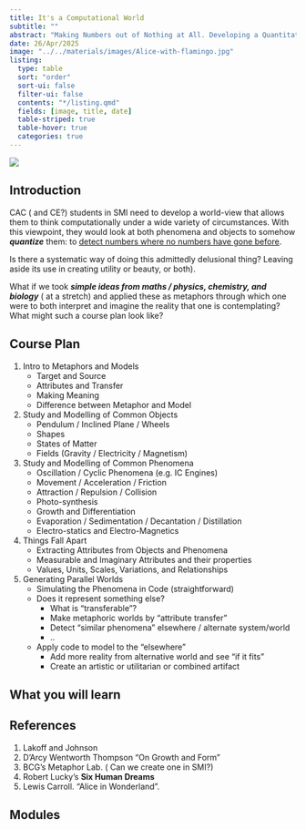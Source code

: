 ```yaml
---
title: It's a Computational World
subtitle: ""
abstract: "Making Numbers out of Nothing at All. Developing a Quantitative view of the world by viewing phenomena and objects as computational systems."
date: 26/Apr/2025
image: "../../materials/images/Alice-with-flamingo.jpg"
listing: 
  type: table
  sort: "order"
  sort-ui: false
  filter-ui: false
  contents: "*/listing.qmd"
  fields: [image, title, date]
  table-striped: true
  table-hover: true
  categories: true
---
```

![](../../materials/images/Alice-with-flamingo.jpg)


## Introduction

CAC ( and CE?) students in SMI need to develop a world-view that allows them to think computationally under a wide variety of circumstances. With this viewpoint, they would look at both phenomena and objects to somehow ***quantize*** them: to [detect numbers where no numbers have gone before](https://en.wikipedia.org/wiki/Where_no_man_has_gone_before).

Is there a systematic way of doing this admittedly delusional thing?
Leaving aside its use in creating utility or beauty, or both).

What if we took ***simple ideas from maths / physics, chemistry, 
and biology*** ( at a stretch) and applied these as metaphors through 
which one were to both interpret and imagine the reality that one is 
contemplating? What might such a course plan look like?

## Course Plan

1. Intro to Metaphors and Models
    - Target and Source
    - Attributes and Transfer
    - Making Meaning
    - Difference between Metaphor and Model

1. Study and Modelling of Common Objects
    - Pendulum / Inclined Plane / Wheels
    - Shapes
    - States of Matter
    - Fields (Gravity / Electricity / Magnetism)
1. Study and Modelling of Common Phenomena
    - Oscillation / Cyclic Phenomena (e.g. IC Engines)
    - Movement / Acceleration / Friction
    - Attraction / Repulsion / Collision
    - Photo-synthesis 
    - Growth and Differentiation
    - Evaporation / Sedimentation / Decantation / Distillation
    - Electro-statics and Electro-Magnetics
1. Things Fall Apart
    - Extracting Attributes from Objects and Phenomena
    - Measurable and Imaginary Attributes and their properties
    - Values, Units, Scales, Variations, and Relationships

1. Generating Parallel Worlds
    - Simulating the Phenomena in Code (straightforward)
    - Does it represent something else?
        - What is "transferable"?
        - Make metaphoric worlds by "attribute transfer"
        - Detect "similar phenomena" elsewhere / alternate system/world
        - ..
    - Apply code to model to the "elsewhere"
        - Add more reality from alternative world and see "if it fits"
        - Create an artistic or utilitarian or combined artifact
        

        


## What you will learn




## References

1. Lakoff and Johnson
2. D'Arcy Wentworth Thompson "On Growth and Form"
2. BCG's Metaphor Lab. ( Can we create one in SMI?)
3. Robert Lucky's **Six Human Dreams**
4. Lewis Carroll. "Alice in Wonderland".



## Modules
